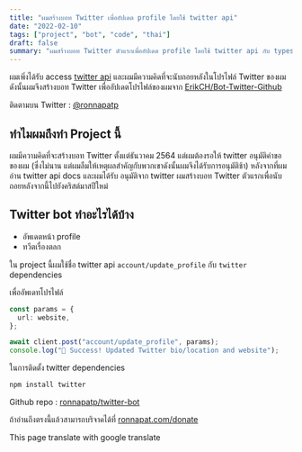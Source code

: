 ```yaml
---
title: "ผมสร้างบอท Twitter เพื่ออัปเดต profile โดยใช้ twitter api"
date: "2022-02-10"
tags: ["project", "bot", "code", "thai"]
draft: false
summary: "ผมสร้างบอท Twitter ตัวแรกเพื่ออัปเดต profile โดยใช้ twitter api กับ typescript"
---
```


ผมเพิ่งได้รับ access [twitter api](https://developer.twitter.com/) และผมมีความคิดที่จะนับถอยหลังในโปรไฟล์ Twitter ของผม ดังนั้นผมจึงสร้างบอท Twitter เพื่ออัปเดตโปรไฟล์ของผมจาก [ErikCH/Bot-Twitter-Github](https://github.com/ErikCH/Bot-Twitter-Github)

ติดตามบน Twitter : [@ronnapatp](https://twitter.com/ronnapatp)

## ทำไมผมถึงทำ Project นี้

ผมมีความคิดที่จะสร้างบอท Twitter ตั้งแต่ธันวาคม 2564 แต่ผมต้องรอให้ twitter อนุมัติคำขอของผม (ซึ่งไม่นาน แต่ผมลืมให้เหตุผลสำคัญกับพวกเขาดังนั้นผมจึงได้รับการอนุมัติช้า) หลังจากที่ผมอ่าน twitter api docs และผมได้รับ อนุมัติจาก twitter ผมสร้างบอท Twitter ตัวแรกเพื่อนับถอยหลังจากนี้ไปยังคริสต์มาสปีใหม่

## Twitter bot ทำอะไรได้บ้าง

- อัพเดตหน้า profile
- ทวีตเรื่องตลก

ใน project นี้ผมใช้ชื่อ twitter api `account/update_profile` กับ `twitter` dependencies

เพื่ออัพเดทโปรไฟล์

```typescript
const params = {
  url: website,
};

await client.post("account/update_profile", params);
console.log("🎉 Success! Updated Twitter bio/location and website");
```

ในการติดตั้ง twitter dependencies

```zsh
npm install twitter
```

Github repo : [ronnapatp/twitter-bot](https://github.com/ronnapatp/twitter-bot)

ถ้าอ่านถึงตรงนี้แล้วสามารถบริจาคได้ที่ [ronnapat.com/donate](https://ronnapat.com/en-us/donate)

This page translate with google translate
